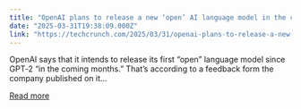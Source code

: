 ```yaml
---
title: "OpenAI plans to release a new ‘open’ AI language model in the coming months"
date: "2025-03-31T19:38:09.000Z"
link: "https://techcrunch.com/2025/03/31/openai-plans-to-release-a-new-open-language-model-in-the-coming-months/"
---
```


OpenAI says that it intends to release its first &#8220;open&#8221; language model since GPT‑2 &#8220;in the coming months.&#8221; That&#8217;s according to a feedback form the company published on it...

[Read more](https://techcrunch.com/2025/03/31/openai-plans-to-release-a-new-open-language-model-in-the-coming-months/)
